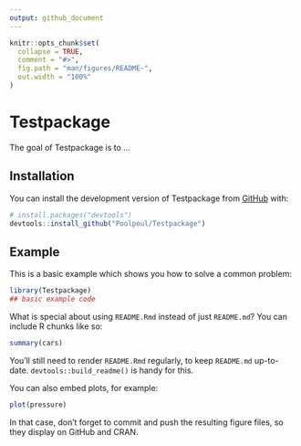 ```yaml
---
output: github_document
---
```


<!-- README.md is generated from README.Rmd. Please edit that file -->

```r
knitr::opts_chunk$set(
  collapse = TRUE,
  comment = "#>",
  fig.path = "man/figures/README-",
  out.width = "100%"
)
```

# Testpackage

<!-- badges: start -->
<!-- badges: end -->

The goal of Testpackage is to ...

## Installation

You can install the development version of Testpackage from [GitHub](https://github.com/) with:

``` r
# install.packages("devtools")
devtools::install_github("Poolpoul/Testpackage")
```

## Example

This is a basic example which shows you how to solve a common problem:

```r
library(Testpackage)
## basic example code
```

What is special about using `README.Rmd` instead of just `README.md`? You can include R chunks like so:

```r
summary(cars)
```

You'll still need to render `README.Rmd` regularly, to keep `README.md` up-to-date. `devtools::build_readme()` is handy for this.

You can also embed plots, for example:

```r
plot(pressure)
```

In that case, don't forget to commit and push the resulting figure files, so they display on GitHub and CRAN.
